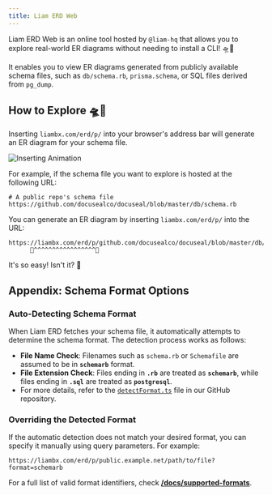 ```yaml
---
title: Liam ERD Web
---
```


Liam ERD Web is an online tool hosted by `@liam-hq` that allows you to explore real-world ER diagrams without needing to install a CLI! 🛸💫

It enables you to view ER diagrams generated from publicly available schema files, such as `db/schema.rb`, `prisma.schema`, or SQL files derived from `pg_dump`.

## How to Explore 🛸💫

Inserting `liambx.com/erd/p/` into your browser's address bar will generate an ER diagram for your schema file.

![Inserting Animation](/images/content/docs/1.gif)

For example, if the schema file you want to explore is hosted at the following URL:

```
# A public repo's schema file
https://github.com/docusealco/docuseal/blob/master/db/schema.rb
```

You can generate an ER diagram by inserting `liambx.com/erd/p/` into the URL:

```
https://liambx.com/erd/p/github.com/docusealco/docuseal/blob/master/db/schema.rb
      👾^^^^^^^^^^^^^^^^^👾
```

It's so easy! Isn't it? 🚀

## Appendix: Schema Format Options

### Auto-Detecting Schema Format

When Liam ERD fetches your schema file, it automatically attempts to determine the schema format. The detection process works as follows:

- **File Name Check**: Filenames such as `schema.rb` or `Schemafile` are assumed to be in **`schemarb`** format.
- **File Extension Check**: Files ending in **`.rb`** are treated as **`schemarb`**, while files ending in **`.sql`** are treated as **`postgresql`**.
- For more details, refer to the [`detectFormat.ts`](https://github.com/liam-hq/liam/blob/main/frontend/packages/db-structure/src/parser/supportedFormat/detectFormat.ts) file in our GitHub repository.

### Overriding the Detected Format

If the automatic detection does not match your desired format, you can specify it manually using query parameters. For example:

```
https://liambx.com/erd/p/public.example.net/path/to/file?format=schemarb
```

For a full list of valid format identifiers, check [**/docs/supported-formats**](/docs/supported-formats).
